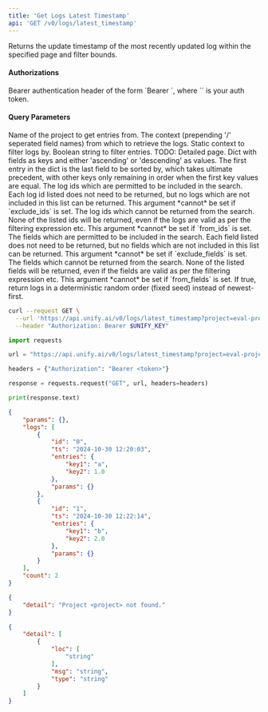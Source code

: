 ```yaml
---
title: 'Get Logs Latest Timestamp'
api: 'GET /v0/logs/latest_timestamp'
---
```

Returns the update timestamp of the most recently updated log within the specified
page and filter bounds.

#### Authorizations

<ParamField header="Authorization" type="string" required="true">
  Bearer authentication header of the form `Bearer <token>`, where `<token>` is your auth token.
</ParamField>

#### Query Parameters

<ParamField query="project" type="string" required="true">
Name of the project to get entries from.
</ParamField>

<ParamField query="column_context" type="string | null" >
The context (prepending '/' seperated field names) from which to retrieve the logs.
</ParamField>

<ParamField query="context" type="string | null" >
Static context to filter logs by.
</ParamField>

<ParamField query="filter_expr" type="string | null" >
Boolean string to filter entries. TODO: Detailed page.
</ParamField>

<ParamField query="sorting" type="string | null" >
Dict with fields as keys and either 'ascending' or 'descending' as values. The first entry in the dict is the last field to be sorted by, which takes ultimate precedent, with other keys only remaining in order when the first key values are equal.
</ParamField>

<ParamField query="from_ids" type="string | null" >
The log ids which are permitted to be included in the search. Each log id listed does not need to be returned, but no logs which are not included in this list can be returned. This argument *cannot* be set if `exclude_ids` is set.
</ParamField>

<ParamField query="exclude_ids" type="string | null" >
The log ids which cannot be returned from the search. None of the listed ids will be returned, even if the logs are valid as per the filtering expression etc. This argument *cannot* be set if `from_ids` is set.
</ParamField>

<ParamField query="from_fields" type="string | null" >
The fields which are permitted to be included in the search. Each field listed does not need to be returned, but no fields which are not included in this list can be returned. This argument *cannot* be set if `exclude_fields` is set.
</ParamField>

<ParamField query="exclude_fields" type="string | null" >
The fields which cannot be returned from the search. None of the listed fields will be returned, even if the fields are valid as per the filtering expression etc. This argument *cannot* be set if `from_fields` is set.
</ParamField>

<ParamField query="limit" type="integer | null" >

</ParamField>

<ParamField query="offset" type="integer"  default={0}>

</ParamField>

<ParamField query="randomize" type="boolean"  default={false}>
If true, return logs in a deterministic random order (fixed seed) instead of newest-first.
</ParamField>

<RequestExample>

```bash cURL
curl --request GET \
  --url 'https://api.unify.ai/v0/logs/latest_timestamp?project=eval-project&column_context=subjects/science/physics&context=training&filter_expr=len(output)%20>%20200%20and%20temperature%20==%200.5&sorting={'score':%20'ascending',%20'timestamp':%20'descending'}&from_ids=0&1&2&exclude_ids=0&1&2&from_fields=score&response&exclude_fields=score&response&limit=None&offset=None&randomize=None' \
  --header "Authorization: Bearer $UNIFY_KEY"
```

```python Python
import requests

url = "https://api.unify.ai/v0/logs/latest_timestamp?project=eval-project&column_context=subjects/science/physics&context=training&filter_expr=len(output)%20>%20200%20and%20temperature%20==%200.5&sorting={'score':%20'ascending',%20'timestamp':%20'descending'}&from_ids=0&1&2&exclude_ids=0&1&2&from_fields=score&response&exclude_fields=score&response&limit=None&offset=None&randomize=None"

headers = {"Authorization": "Bearer <token>"}

response = requests.request("GET", url, headers=headers)

print(response.text)
```

</RequestExample>
<ResponseExample>

```json 200
{
    "params": {},
    "logs": [
        {
            "id": "0",
            "ts": "2024-10-30 12:20:03",
            "entries": {
                "key1": "a",
                "key2": 1.0
            },
            "params": {}
        },
        {
            "id": "1",
            "ts": "2024-10-30 12:22:14",
            "entries": {
                "key1": "b",
                "key2": 2.0
            },
            "params": {}
        }
    ],
    "count": 2
}
```

```json 404
{
    "detail": "Project <project> not found."
}
```

```json 422
{
    "detail": [
        {
            "loc": [
                "string"
            ],
            "msg": "string",
            "type": "string"
        }
    ]
}
```

</ResponseExample>
